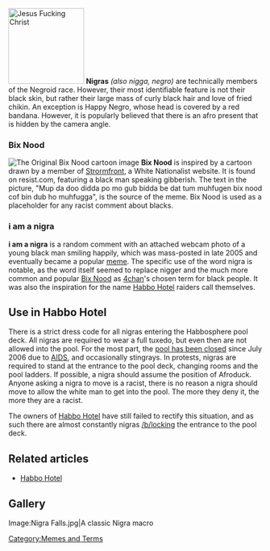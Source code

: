 [[Image:Nigras - JFC.jpeg|thumb|150px|Jesus Fucking Christ]]
'''Nigras''' ''(also nigga, negro)'' are technically members of the Negroid race. However, their most identifiable feature is not their black skin, but rather their large mass of curly black hair and love of fried chikin. An exception is Happy Negro, whose head is covered by a red bandana. However, it is popularly believed that there is an afro present that is hidden by the camera angle.

=== Bix Nood ===
[[Image:The_Orginal_Bix_Nood.jpg|thumb|right|The Original Bix Nood cartoon image]]
'''Bix Nood''' is inspired by a cartoon drawn by a member of [http://www.stormfront.org Strormfront], a White Nationalist website. It is found on resist.com, featuring a black man speaking gibberish. The text in the picture, "Mup da doo didda po mo gub bidda be dat tum muhfugen bix nood cof bin dub ho muhfugga", is the source of the meme. Bix Nood is used as a placeholder for any racist comment about blacks.

=== i am a nigra ===
'''i am a nigra''' is a random comment with an attached webcam photo of a young black man smiling happily, which was mass-posted in late 2005 and eventually became a popular [[meme]]. The specific use of the word nigra is notable, as the word itself seemed to replace nigger and the much more common and popular [[#Bix Nood|Bix Nood]] as [[4chan]]'s chosen term for black people. It was also the inspiration for the name [[Habbo Hotel]] raiders call themselves.

== Use in Habbo Hotel ==
There is a strict dress code for all nigras entering the Habbosphere pool deck. All nigras are required to wear a full tuxedo, but even then are not allowed into the pool. For the most part, the [[Pool's Closed|pool has been closed]] since July 2006 due to [[AIDS]], and occasionally stingrays. In protests, nigras are required to stand at the entrance to the pool deck, changing rooms and the pool ladders. If possible, a nigra should assume the position of Afroduck. Anyone asking a nigra to move is a racist, there is no reason a nigra should move to allow the white man to get into the pool. The more they deny it, the more they are a racist.

The owners of [[Habbo Hotel]] have still failed to rectify this situation, and as such there are almost constantly nigras [[/b/]]locking the entrance to the pool deck.

== Related articles ==
* [[Habbo Hotel]]

== Gallery ==
<gallery>
Image:Nigra Falls.jpg|A classic Nigra macro
</gallery>

{{Invasions}}

[[Category:Memes and Terms]]